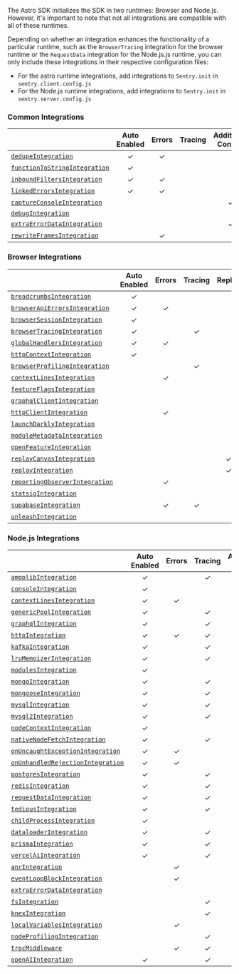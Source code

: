 The Astro SDK initializes the SDK in two runtimes: Browser and Node.js.
However, it's important to note that not all integrations are compatible with all of these runtimes.

Depending on whether an integration enhances the functionality of a particular runtime, such as the `BrowserTracing` integration for the browser runtime or the `RequestData` integration for the Node.js.js runtime, you can only include these integrations in their respective configuration files:

- For the astro runtime integrations, add integrations to `Sentry.init` in `sentry.client.config.js`
- For the Node.js runtime integrations, add integrations to `Sentry.init` in `sentry.server.config.js`

### Common Integrations

|                                                     | **Auto Enabled** | **Errors** | **Tracing** | **Additional Context** |
| --------------------------------------------------- | :--------------: | :--------: | :---------: | :--------------------: |
| [`dedupeIntegration`](./dedupe)                     |        ✓         |     ✓      |             |                        |
| [`functionToStringIntegration`](./functiontostring) |        ✓         |            |             |                        |
| [`inboundFiltersIntegration`](./inboundfilters)     |        ✓         |     ✓      |             |                        |
| [`linkedErrorsIntegration`](./linkederrors)         |        ✓         |     ✓      |             |                        |
| [`captureConsoleIntegration`](./captureconsole)     |                  |            |             |           ✓            |
| [`debugIntegration`](./debug)                       |                  |            |             |                        |
| [`extraErrorDataIntegration`](./extraerrordata)     |                  |            |             |           ✓            |
| [`rewriteFramesIntegration`](./rewriteframes)       |                  |     ✓      |             |                        |

### Browser Integrations

|                                                       | **Auto Enabled** | **Errors** | **Tracing** | **Replay** | **Additional Context** |
| ----------------------------------------------------- | :--------------: | :--------: | :---------: | :--------: | :--------------------: |
| [`breadcrumbsIntegration`](./breadcrumbs)             |        ✓         |            |             |            |           ✓            |
| [`browserApiErrorsIntegration`](./browserapierrors)   |        ✓         |     ✓      |             |            |                        |
| [`browserSessionIntegration`](./browsersession)       |        ✓         |            |             |            |           ✓            |
| [`browserTracingIntegration`](./browsertracing)       |        ✓         |            |      ✓      |            |           ✓            |
| [`globalHandlersIntegration`](./globalhandlers)       |        ✓         |     ✓      |             |            |                        |
| [`httpContextIntegration`](./httpcontext)             |        ✓         |            |             |            |           ✓            |
| [`browserProfilingIntegration`](./browserprofiling)   |                  |            |      ✓      |            |                        |
| [`contextLinesIntegration`](./contextlines)           |                  |     ✓      |             |            |                        |
| [`featureFlagsIntegration`](./featureflags)           |                  |            |             |            |           ✓            |
| [`graphqlClientIntegration`](./graphqlclient)         |                  |            |             |            |           ✓            |
| [`httpClientIntegration`](./httpclient)               |                  |     ✓      |             |            |                        |
| [`launchDarklyIntegration`](./launchdarkly)           |                  |            |             |            |           ✓            |
| [`moduleMetadataIntegration`](./modulemetadata)       |                  |            |             |            |           ✓            |
| [`openFeatureIntegration`](./openfeature)             |                  |            |             |            |           ✓            |
| [`replayCanvasIntegration`](./replaycanvas)           |                  |            |             |     ✓      |                        |
| [`replayIntegration`](./replay)                       |                  |            |             |     ✓      |           ✓            |
| [`reportingObserverIntegration`](./reportingobserver) |                  |     ✓      |             |            |                        |
| [`statsigIntegration`](./statsig)                     |                  |            |             |            |           ✓            |
| [`supabaseIntegration`](./supabase)                   |                  |     ✓      |      ✓      |            |                        |
| [`unleashIntegration`](./unleash)                     |                  |            |             |            |           ✓            |

### Node.js Integrations

|                                                           | **Auto Enabled** | **Errors** | **Tracing** | **Additional Context** |
| --------------------------------------------------------- | :--------------: | :--------: | :---------: | :--------------------: |
| [`amqplibIntegration`](./amqplib)                         |        ✓         |            |      ✓      |                        |
| [`consoleIntegration`](./console)                         |        ✓         |            |             |           ✓            |
| [`contextLinesIntegration`](./contextlines)               |        ✓         |     ✓      |             |                        |
| [`genericPoolIntegration`](./genericpool)                 |        ✓         |            |      ✓      |                        |
| [`graphqlIntegration`](./graphql)                         |        ✓         |            |      ✓      |                        |
| [`httpIntegration`](./http)                               |        ✓         |     ✓      |      ✓      |           ✓            |
| [`kafkaIntegration`](./kafka)                             |        ✓         |            |      ✓      |                        |
| [`lruMemoizerIntegration`](./lrumemoizer)                 |        ✓         |            |      ✓      |                        |
| [`modulesIntegration`](./modules)                         |        ✓         |            |             |           ✓            |
| [`mongoIntegration`](./mongo)                             |        ✓         |            |      ✓      |                        |
| [`mongooseIntegration`](./mongoose)                       |        ✓         |            |      ✓      |                        |
| [`mysqlIntegration`](./mysql)                             |        ✓         |            |      ✓      |                        |
| [`mysql2Integration`](./mysql2)                           |        ✓         |            |      ✓      |                        |
| [`nodeContextIntegration`](./nodecontext)                 |        ✓         |            |             |           ✓            |
| [`nativeNodeFetchIntegration`](./nodefetch)               |        ✓         |            |      ✓      |           ✓            |
| [`onUncaughtExceptionIntegration`](./onuncaughtexception) |        ✓         |     ✓      |             |                        |
| [`onUnhandledRejectionIntegration`](./unhandledrejection) |        ✓         |     ✓      |             |                        |
| [`postgresIntegration`](./postgres)                       |        ✓         |            |      ✓      |                        |
| [`redisIntegration`](./redis)                             |        ✓         |            |      ✓      |                        |
| [`requestDataIntegration`](./requestdata)                 |        ✓         |            |      ✓      |                        |
| [`tediousIntegration`](./tedious)                         |        ✓         |            |      ✓      |                        |
| [`childProcessIntegration`](./childProcess)               |        ✓         |            |             |           ✓            |
| [`dataloaderIntegration`](./dataloader)                   |        ✓         |            |      ✓      |                        |
| [`prismaIntegration`](./prisma)                           |        ✓         |            |      ✓      |                        |
| [`vercelAiIntegration`](./vercelai)                       |        ✓         |            |      ✓      |                        |
| [`anrIntegration`](./anr)                                 |                  |     ✓      |             |                        |
| [`eventLoopBlockIntegration`](./event-loop-block)         |                  |     ✓      |             |                        |
| [`extraErrorDataIntegration`](./extraerrordata)           |                  |            |             |           ✓            |
| [`fsIntegration`](./fs)                                   |                  |            |      ✓      |                        |
| [`knexIntegration`](./knex)                               |                  |            |      ✓      |                        |
| [`localVariablesIntegration`](./localvariables)           |                  |     ✓      |             |                        |
| [`nodeProfilingIntegration`](./nodeprofiling)             |                  |            |      ✓      |                        |
| [`trpcMiddleware`](./trpc)                                |                  |     ✓      |      ✓      |           ✓            |
| [`openAIIntegration`](./openai)                           |        ✓         |            |      ✓      |                        |
